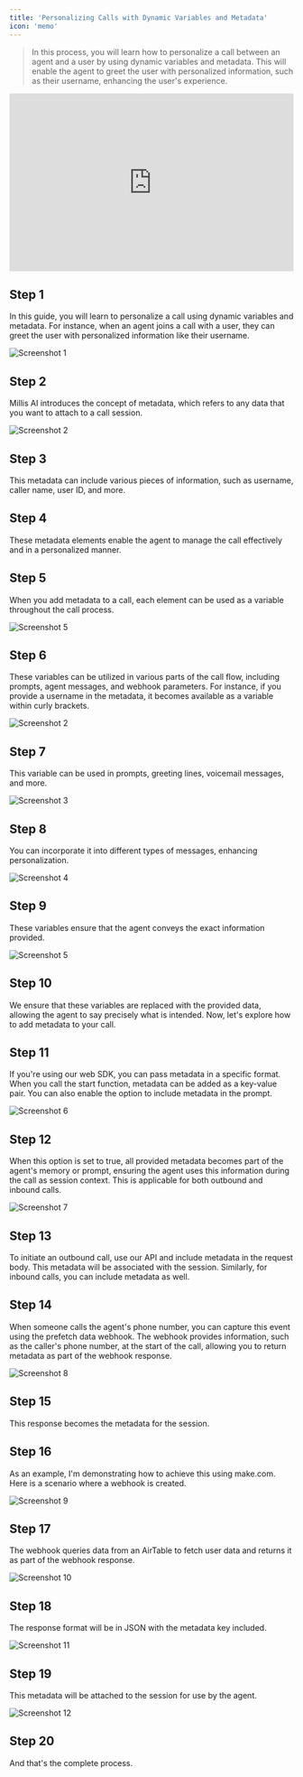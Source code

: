 ```yaml
---
title: 'Personalizing Calls with Dynamic Variables and Metadata'
icon: 'memo'
---
```


> In this process, you will learn how to personalize a call between an agent and a user by using dynamic variables and metadata. This will enable the agent to greet the user with personalized information, such as their username, enhancing the user's experience.

<iframe width="100%" height="315" src="https://www.youtube.com/embed/vBNLdaGhX10?si=CrmIe5zlUUNbnKAt" title="YouTube video player 2" frameborder="0" allow="accelerometer; autoplay; clipboard-write; encrypted-media; gyroscope; picture-in-picture; web-share" referrerpolicy="strict-origin-when-cross-origin" allowfullscreen></iframe>

## Step 1

In this guide, you will learn to personalize a call using dynamic variables and metadata. For instance, when an agent joins a call with a user, they can greet the user with personalized information like their username.

![Screenshot 1](/images/personalize-calls-with-variables-and-metadata/image1.jpg)

## Step 2

Millis AI introduces the concept of metadata, which refers to any data that you want to attach to a call session.

![Screenshot 2](/images/personalize-calls-with-variables-and-metadata/image1-1.png)

## Step 3

This metadata can include various pieces of information, such as username, caller name, user ID, and more.

## Step 4

These metadata elements enable the agent to manage the call effectively and in a personalized manner.

## Step 5

When you add metadata to a call, each element can be used as a variable throughout the call process.

![Screenshot 5](/images/personalize-calls-with-variables-and-metadata/image1-2.png)

## Step 6

These variables can be utilized in various parts of the call flow, including prompts, agent messages, and webhook parameters. For instance, if you provide a username in the metadata, it becomes available as a variable within curly brackets.

![Screenshot 2](/images/personalize-calls-with-variables-and-metadata/image2.jpg)

## Step 7

This variable can be used in prompts, greeting lines, voicemail messages, and more.

![Screenshot 3](/images/personalize-calls-with-variables-and-metadata/image3.jpg)

## Step 8

You can incorporate it into different types of messages, enhancing personalization.

![Screenshot 4](/images/personalize-calls-with-variables-and-metadata/image4.jpg)

## Step 9

These variables ensure that the agent conveys the exact information provided.

![Screenshot 5](/images/personalize-calls-with-variables-and-metadata/image5.jpg)

## Step 10

We ensure that these variables are replaced with the provided data, allowing the agent to say precisely what is intended. Now, let's explore how to add metadata to your call.

## Step 11

If you're using our web SDK, you can pass metadata in a specific format. When you call the start function, metadata can be added as a key-value pair. You can also enable the option to include metadata in the prompt.

![Screenshot 6](/images/personalize-calls-with-variables-and-metadata/image6.jpg)

## Step 12

When this option is set to true, all provided metadata becomes part of the agent's memory or prompt, ensuring the agent uses this information during the call as session context. This is applicable for both outbound and inbound calls.

![Screenshot 7](/images/personalize-calls-with-variables-and-metadata/image7.jpg)

## Step 13

To initiate an outbound call, use our API and include metadata in the request body. This metadata will be associated with the session. Similarly, for inbound calls, you can include metadata as well.

## Step 14

When someone calls the agent's phone number, you can capture this event using the prefetch data webhook. The webhook provides information, such as the caller's phone number, at the start of the call, allowing you to return metadata as part of the webhook response.

![Screenshot 8](/images/personalize-calls-with-variables-and-metadata/image8.jpg)

## Step 15

This response becomes the metadata for the session.

## Step 16

As an example, I'm demonstrating how to achieve this using make.com. Here is a scenario where a webhook is created.

![Screenshot 9](/images/personalize-calls-with-variables-and-metadata/image9.jpg)

## Step 17

The webhook queries data from an AirTable to fetch user data and returns it as part of the webhook response.

![Screenshot 10](/images/personalize-calls-with-variables-and-metadata/image10.jpg)

## Step 18

The response format will be in JSON with the metadata key included.

![Screenshot 11](/images/personalize-calls-with-variables-and-metadata/image11.jpg)

## Step 19

This metadata will be attached to the session for use by the agent.

![Screenshot 12](/images/personalize-calls-with-variables-and-metadata/image12.jpg)

## Step 20

And that's the complete process.